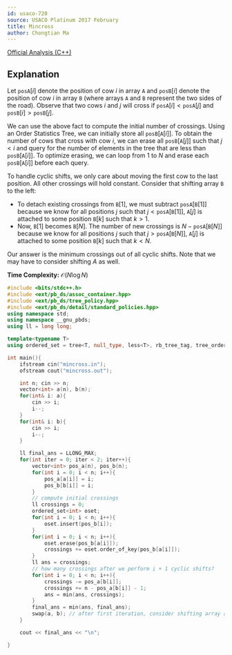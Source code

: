 ```yaml
---
id: usaco-720
source: USACO Platinum 2017 February
title: Mincross
author: Chongtian Ma
---
```


[Official Analysis (C++)](https://usaco.org/current/data/sol_mincross_platinum_feb17.html)

## Explanation

Let $\texttt{posA}[i]$ denote the position of cow $i$ in array $\texttt{A}$ and
$\texttt{posB}[i]$ denote the position of cow $i$ in array $\texttt{B}$ (where
arrays $\texttt{A}$ and $\texttt{B}$ represent the two sides of the road).
Observe that two cows $i$ and $j$ will cross if
$\texttt{posA}[i] < \texttt{posA}[j]$ and $\texttt{posB}[i] > \texttt{posB}[j]$.

We can use the above fact to compute the initial number of crossings. Using an
Order Statistics Tree, we can initially store all
$\texttt{posB}[\texttt{A}[i]]$. To obtain the number of cows that cross with cow $i$, we can erase all $\texttt{posB}[\texttt{A}[j]]$ such that $j < i$ 
and query for the number of elements in the tree that are less than $\texttt{posB}[\texttt{A}[i]]$. To optimize erasing, we can loop from $1$ to $N$ and erase each $\texttt{posB}[\texttt{A}[i]]$ before each query.

To handle cyclic shifts, we only care about moving the first cow to the
last position. All other crossings will hold constant. Consider that shifting
array $\texttt{B}$ to the left:

- To detach existing crossings from $\texttt{B}[1]$, we must subtract
  $\texttt{posA}[\texttt{B}[1]]$ because we know for all positions $j$ such that
  $j < \texttt{posA}[\texttt{B}[1]]$, $\texttt{A}[j]$ is attached to some
  position $\texttt{B}[k]$ such that $k > 1$.
- Now, $\texttt{B}[1]$ becomes $\texttt{B}[N]$. The number of new crossings is
  $N - \texttt{posA}[\texttt{B}[N]]$ because we know for all positions $j$ such
  that $j > \texttt{posA}[\texttt{B}[N]]$, $\texttt{A}[j]$ is attached to some
  position $\texttt{B}[k]$ such that $k < N$.

Our answer is the minimum crossings out of all cyclic shifts. Note that we may have to consider shifting $A$ as well.

**Time Complexity:** $\mathcal{O}(N\log N)$

<LanguageSection>

<CPPSection>

```cpp
#include <bits/stdc++.h>
#include <ext/pb_ds/assoc_container.hpp>
#include <ext/pb_ds/tree_policy.hpp>
#include <ext/pb_ds/detail/standard_policies.hpp>
using namespace std;
using namespace __gnu_pbds;
using ll = long long;

template<typename T>
using ordered_set = tree<T, null_type, less<T>, rb_tree_tag, tree_order_statistics_node_update>;

int main(){
	ifstream cin("mincross.in");
	ofstream cout("mincross.out");

	int n; cin >> n;
	vector<int> a(n), b(n);
	for(int& i: a){
		cin >> i;
		i--;
	}
	for(int& i: b){
		cin >> i;
		i--;
	}

	ll final_ans = LLONG_MAX;
	for(int iter = 0; iter < 2; iter++){
		vector<int> pos_a(n), pos_b(n);
		for(int i = 0; i < n; i++){
			pos_a[a[i]] = i;
			pos_b[b[i]] = i;
		}
		// compute initial crossings
		ll crossings = 0;
		ordered_set<int> oset;
		for(int i = 0; i < n; i++){
			oset.insert(pos_b[i]);
		}
		for(int i = 0; i < n; i++){
			oset.erase(pos_b[a[i]]);
			crossings += oset.order_of_key(pos_b[a[i]]);
		}
		ll ans = crossings;
		// how many crossings after we perform i + 1 cyclic shifts?
		for(int i = 0; i < n; i++){
			crossings -= pos_a[b[i]];
			crossings += n - pos_a[b[i]] - 1;
			ans = min(ans, crossings);
		}
		final_ans = min(ans, final_ans);
		swap(a, b); // after first iteration, consider shifting array a instead
	}

	cout << final_ans << "\n";

}
```

</CPPSection>

</LanguageSection>
